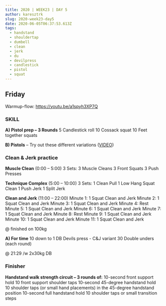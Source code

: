 ```yaml
---
title: 2020 | WEEK23 | DAY 5
author: karesztrk
slug: 2020-week23-day5
date: 2020-06-05T06:37:53.613Z
tags:
  - handstand
  - shouldertap
  - dumbell
  - clean
  - jerk
  - du
  - devilpress
  - candlestick
  - pistol
  - squat
---
```


## Friday

Warmup-flow: <https://youtu.be/a1spyh3XP7Q>

### SKILL

**A) Pistol prep – 3 Rounds**
5 Candlestick roll
10 Cossack squat
10 Feet together squats

**B) Pistols** – Try out these different variations ([VIDEO](https://vimeo.com/414503642/c1167bdae9))

### Clean & Jerk practice

**Muscle Clean** (0:00 – 5:00)
3 Sets:
3 Muscle Cleans
3 Front Squats
3 Push Presses

**Technique Complex** (5:00 – 10:00)
3 Sets:
1 Clean Pull
1 Low Hang Squat Clean
1 Push Jerk
1 Split Jerk

**Clean and Jerk** (11:00 – 22:00)
Minute 1: 1 Squat Clean and Jerk
Minute 2: 1 Squat Clean and Jerk
Minute 3: 1 Squat Clean and Jerk
Minute 4: Rest
Minute 5: 1 Squat Clean and Jerk
Minute 6: 1 Squat Clean and Jerk
Minute 7: 1 Squat Clean and Jerk
Minute 8: Rest
Minute 9: 1 Squat Clean and Jerk
Minute 10: 1 Squat Clean and Jerk
Minute 11: 1 Squat Clean and Jerk

@ finished on 100kg

**A) For time**
10 down to 1
DB Devils press - C&J variant
30 Double unders (each round)

@ 21:29 /w 2x30kg DB

### Finisher

**Handstand walk strength circuit – 3 rounds of:**
10-second front support hold
10 front support shoulder taps
10-second 45-degree handstand hold
10 shoulder taps (or small hand placements) in the 45-degree handstand position
10-second full handstand hold
10 shoulder taps or small transition steps
